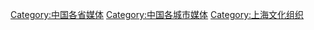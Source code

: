 [[Category:中国各省媒体|Category:中国各省媒体]]
[[Category:中国各城市媒体|Category:中国各城市媒体]]
[[Category:上海文化组织|Category:上海文化组织]]